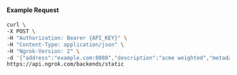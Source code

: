 
#### Example Request

```bash
curl \
-X POST \
-H "Authorization: Bearer {API_KEY}" \
-H "Content-Type: application/json" \
-H "Ngrok-Version: 2" \
-d '{"address":"example.com:8080","description":"acme weighted","metadata":"{\"environment\": \"staging\"}","tls":{}}' \
https://api.ngrok.com/backends/static
```
